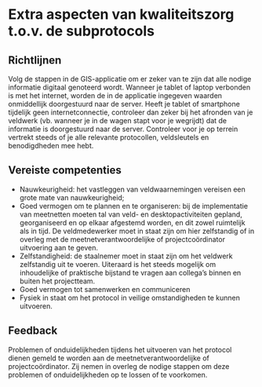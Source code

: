 # Extra aspecten van kwaliteitszorg t.o.v. de subprotocols

```{=html}
<!--
Geen herhaling van wat al in subprotocols staat
-->
```

## Richtlijnen

Volg de stappen in de GIS-applicatie om er zeker van te zijn dat alle nodige informatie digitaal genoteerd wordt.
Wanneer je tablet of laptop verbonden is met het internet, worden de in de applicatie ingegeven waarden onmiddellijk doorgestuurd naar de server.
Heeft je tablet of smartphone tijdelijk geen internetconnectie, controleer dan zeker bij het afronden van je veldwerk (vb. wanneer je in de wagen stapt voor je wegrijdt) dat de informatie is doorgestuurd naar de server.
Controleer voor je op terrein vertrekt steeds of je alle relevante protocollen, veldsleutels en benodigdheden mee hebt.

## Vereiste competenties

-   Nauwkeurigheid: het vastleggen van veldwaarnemingen vereisen een grote mate van nauwkeurigheid;
-   Goed vermogen om te plannen en te organiseren: bij de implementatie van meetnetten moeten tal van veld- en desktopactiviteiten gepland, georganiseerd en op elkaar afgestemd worden, en dit zowel ruimtelijk als in tijd. De veldmedewerker moet in staat zijn om hier zelfstandig of in overleg met de meetnetverantwoordelijke of projectcoördinator uitvoering aan te geven.
-   Zelfstandigheid: de staalnemer moet in staat zijn om het veldwerk zelfstandig uit te voeren. Uiteraard is het steeds mogelijk om inhoudelijke of praktische bijstand te vragen aan collega’s binnen en buiten het projectteam.
-   Goed vermogen tot samenwerken en communiceren
-   Fysiek in staat om het protocol in veilige omstandigheden te kunnen uitvoeren.

## Feedback

Problemen of onduidelijkheden tijdens het uitvoeren van het protocol dienen gemeld te worden aan de meetnetverantwoordelijke of projectcoördinator.
Zij nemen in overleg de nodige stappen om deze problemen of onduidelijkheden op te lossen of te voorkomen.

